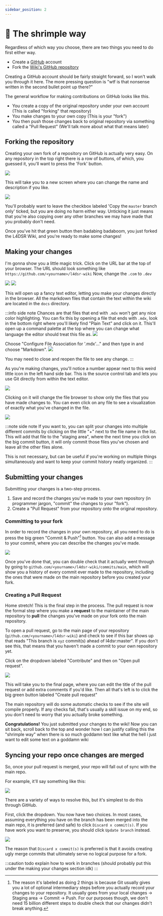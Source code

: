 ---
sidebar_position: 2
---

# 🍤 The shrimple way

Regardless of which way you choose, there are two things you need to do first either way.

- Create a [GitHub](https://github.com) account
- Fork the [Wiki's GitHub repository](https://github.com/l4dsr/l4dsr-wiki)

Creating a GitHub account should be fairly straight forward, so I won't walk you through it here. The more pressing question is "wtf is that nonsense written in the second bullet point up there?"

The general workflow for making contributions on GitHub looks like this.

- You create a copy of the original repository under your own account (This is called "forking" that repository)
- You make changes to your own copy (This is your "fork")
- You then push those changes back to original repository via something called a "Pull Request" (We'll talk more about what that means later)

## Forking the repository

Creating your own fork of a repository on GitHub is actually very easy. On any repository in the top right there is a row of buttons, of which, you guessed it, you'll want to press the 'Fork' button.

![](img/ghfork.jpg)

This will take you to a new screen where you can change the name and description if you like. 

![](img/ghconfirmfork.jpg)

You'll probably want to leave the checkbox labeled 'Copy the `master` branch only' ticked, but you are doing no harm either way. Unticking it just means that you're also copying over any other branches we may have made that you probably don't need.

Once you've hit that green button then badabing badaboom, you just forked the L4DSR Wiki, and you're ready to make some changes!

## Making your changes

I'm gonna show you a little magic trick. Click on the URL bar at the top of your browser. The URL should look something like `https://github.com/<yourname>/l4dsr-wiki` Now, change the `.com` to `.dev`

![](img/githubdotcom.jpg) ![](img/githubdotdev.jpg)

This will open up a fancy text editor, letting you make your changes directly in the browser. All the markdown files that contain the text within the wiki are located in the `docs` directory.

:::info side note
Chances are that files that end with `.mdx` won't get any nice color highlighting. You can fix this by opening a file that ends with `.mdx`, look in the bottom right where you'll likely find "Plain Text" and click on it. This'll open up a command palette at the top where you can change what language the editor should treat this file as.
![](img/mdxlang1.jpg)

Choose "Configure File Association for '.mdx'..." and then type in and choose "Markdown".
![](img/mdxlang2.jpg)

You may need to close and reopen the file to see any change.
:::

As you're making changes, you'll notice a number appear next to this weird little icon in the left hand side bar. This is the source control tab and lets you use Git directly from within the text editor.

![](img/vscgitbutton.jpg)

Clicking on it will change the file browser to show only the files that you have made changes to. You can even click on any file to see a visualization of exactly what you've changed in the file.

![](img/vscsourcecontrol.jpg)

:::note side note
If you want to, you can split your changes into multiple different commits by clicking on the little "+" next to the file name in the list. This will add that file to the "staging area", where the next time you click on the big commit button, it will only commit those files you've chosen and leave all the other files alone.

This is not necessary, but can be useful if you're working on multiple things simultaneously and want to keep your commit history neatly organized.
:::

## Submitting your changes

Submitting your changes is a two-step process.
1. Save and record the changes you've made to your own repository (in programmer jargon, "commit" the changes to your "fork").
2. Create a "Pull Request" from your repository onto the original repository.

### Committing to your fork

In order to record the changes in your own repository, all you need to do is press the big green "Commit & Push"[^1] button. You can also add a message to your commit, where you can describe the changes you've made.

![](img/ghcommithist.jpg)

[^1]: The reason it's labeled as doing 2 things is because Git usually gives you a lot of optional intermediary steps before you actually record your changes to your repository. It usually goes from your local changes -> Staging area -> Commit -> Push. For our purposes though, we don't need 15 billion different steps to double check that our changes didn't break anything.

Once you've done that, you can double check that it actually went through by going to `github.com/<yourname>/l4dsr-wiki/commits/main`, which will show you a history of every commit ever made to the repository, including the ones that were made on the main repository before you created your fork.

### Creating a Pull Request

Home stretch! This is the final step in the process. The pull request is now the formal step where you make a **request** to the maintainer of the main repository to **pull** the changes you've made on your fork onto the main repository.

To open a pull request, go to the main page of your repository (`github.com/<yourname>/l4dsr-wiki`) and check to see if this bar shows up that reads "This branch is `xyz` commit(s) ahead of l4dsr:master". If you don't see this, that means that you haven't made a commit to your own repository yet.

Click on the dropdown labeled "Contribute" and then on "Open pull request".

![](img/ghopenpr.jpg)

This will take you to the final page, where you can edit the title of the pull request or add extra comments if you'd like. Then all that's left is to click the big green button labeled "Create pull request"

The main repository will do some automatic checks to see if the site will compile properly. If any checks fail, that's usually a skill issue on my end, so you don't need to worry that you actually broke something.

**Congratulations!** You just submitted your changes to the wiki! Now you can sit back, scroll back to the top and wonder how I can justify calling this the "shrimple way" when there is so much goddamn text like what the hell i just want to edit some text on a goddamn wiki

## Syncing your repo once changes are merged

So, once your pull request is merged, your repo will fall out of sync with the main repo.

For example, it'll say something like this:

![](img/ghoutofsync.jpg)

There are a variety of ways to resolve this, but it's simplest to do this through GitHub.

First, click the dropdown. You now have two choices. In most cases, assuming everything you have on the branch has been merged into the main repo, it is preferred (and safe) to click `Discard x commit(s)`. If you have work you want to preserve, you should click `Update branch` instead.

![](img/ghsyncfork.jpg)

The reason that `Discard x commit(s)` is preferred is that it avoids creating ugly merge commits that ultimately serve no logical purpose for a fork.

:::caution todo
explain how to work in branches (should probably put this under the making your changes section idk)
:::

